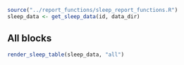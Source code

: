```r
source("../report_functions/sleep_report_functions.R")
sleep_data <- get_sleep_data(id, data_dir)
```

## All blocks
```r
render_sleep_table(sleep_data, "all")
```

<!--
## Unchecked
```r
render_sleep_table(sleep_data, "unchecked")
```
-->
